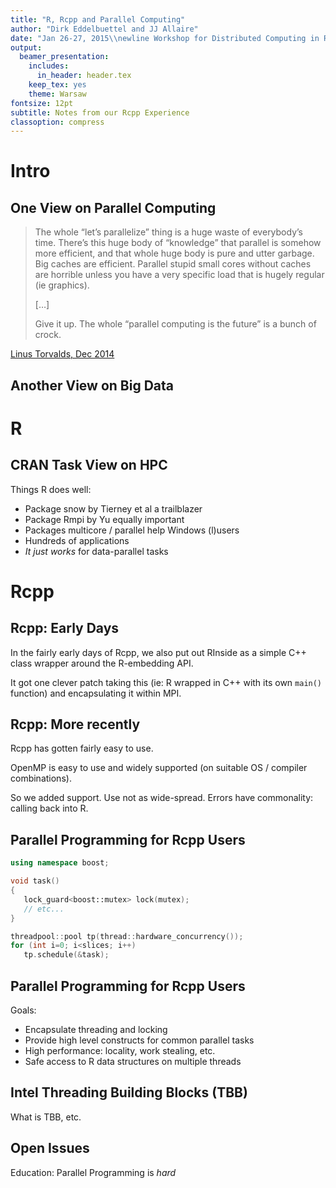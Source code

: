 ```yaml
---
title: "R, Rcpp and Parallel Computing"
author: "Dirk Eddelbuettel and JJ Allaire"
date: "Jan 26-27, 2015\\newline Workshop for Distributed Computing in R\\newline HP Research, Palo Alto, CA"
output:
  beamer_presentation:
    includes:
      in_header: header.tex
    keep_tex: yes
    theme: Warsaw
fontsize: 12pt
subtitle: Notes from our Rcpp Experience
classoption: compress
---
```


# Intro

## One View on Parallel Computing

> The whole "let's parallelize" thing is a huge waste of everybody's
> time. There's this huge body of "knowledge" that parallel is somehow more
> efficient, and that whole huge body is pure and utter garbage. Big caches
> are efficient. Parallel stupid small cores without caches are horrible
> unless you have a very specific load that is hugely regular (ie graphics). 
>   
> [...]  
>   
> Give it up. The whole "parallel computing is the future" is a bunch of crock.


[Linus Torvalds, Dec 2014](http://www.realworldtech.com/forum/?threadid=146066&curpostid=146227)


## Another View on Big Data

\begin{figure}
\begin{center}
\includegraphics[width=\textwidth,height=0.8\textheight,keepaspectratio]{images/big-data-big-machine-tweet.png}
\end{center}
\end{figure}

# R

## CRAN Task View on HPC

\framesubtitle{\texttt{http://cran.r-project.org/web/views/HighPerformanceComputing.html}}

Things R does well:

\medskip

- Package snow by Tierney et al a trailblazer
- Package Rmpi by Yu equally important
- Packages multicore / parallel help Windows (l)users
- Hundreds of applications
- _It just works_ for data-parallel tasks

# Rcpp

## Rcpp: Early Days

In the fairly early days of Rcpp, we also put out RInside as a simple C++
class wrapper around the R-embedding API.

It got one clever patch taking this (ie: R wrapped in C++ with its own
`main()` function) and encapsulating it within MPI. 

## Rcpp: More recently

Rcpp has gotten fairly easy to use.  

OpenMP is easy to use and widely
supported (on suitable OS / compiler combinations).

So we added support.  Use not as wide-spread. Errors have commonality:
calling back into R.


## Parallel Programming for Rcpp Users

\framesubtitle{NOT like this...}

```cpp
using namespace boost;

void task()
{
   lock_guard<boost::mutex> lock(mutex);
   // etc...
}

threadpool::pool tp(thread::hardware_concurrency());
for (int i=0; i<slices; i++)
   tp.schedule(&task); 
```

## Parallel Programming for Rcpp Users

Goals:

* Encapsulate threading and locking
* Provide high level constructs for common parallel tasks
* High performance: locality, work stealing, etc.
* Safe access to R data structures on multiple threads

## Intel Threading Building Blocks (TBB)

What is TBB, etc.


## Open Issues

Education: Parallel Programming is _hard_

